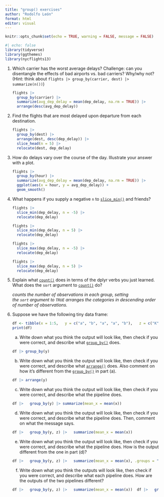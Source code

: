 ```yaml
---
title: "group() exercises"
author: "Rodolfo León"
format: html
editor: visual
---
```


```r
knitr::opts_chunk$set(echo = TRUE, warning = FALSE, message = FALSE)
```

```r
#| echo: false
library(tidyverse)
library(ggthemes)
library(nycflights13)
```

1.  Which carrier has the worst average delays? Challenge: can you disentangle the effects of bad airports vs. bad carriers? Why/why not? (Hint: think about `flights |> group_by(carrier, dest) |> summarize(n())`)

    ```r
    flights |>
      group_by(carrier) |>
      summarize(avg_dep_delay = mean(dep_delay, na.rm = TRUE)) |>
      arrange(desc(avg_dep_delay))
    ```

2.  Find the flights that are most delayed upon departure from each destination.

    ```r
    flights |> 
      group_by(dest) |> 
      arrange(dest, desc(dep_delay)) |>
      slice_head(n = 5) |>
      relocate(dest, dep_delay)
    ```

3.  How do delays vary over the course of the day. Illustrate your answer with a plot.

    ```r
    flights |>
      group_by(hour) |>
      summarize(avg_dep_delay = mean(dep_delay, na.rm = TRUE)) |>
      ggplot(aes(x = hour, y = avg_dep_delay)) + 
      geom_smooth()
    ```

4.  What happens if you supply a negative `n` to [`slice_min()`](https://dplyr.tidyverse.org/reference/slice.html) and friends?

    ```r
    flights |> 
      slice_min(dep_delay, n = -5) |>
      relocate(dep_delay)
    ```

    ```r
    flights |> 
      slice_min(dep_delay, n = 5) |>
      relocate(dep_delay)
    ```

    ```r
    flights |> 
      slice_max(dep_delay, n = -5) |>
      relocate(dep_delay)
    ```

    ```r
    flights |> 
      slice_max(dep_delay, n = 5) |>
      relocate(dep_delay)
    ```

5.  Explain what [`count()`](https://dplyr.tidyverse.org/reference/count.html) does in terms of the dplyr verbs you just learned. What does the `sort` argument to [`count()`](https://dplyr.tidyverse.org/reference/count.html) do?

    *counts the number of observations in each group, setting the `sort` argument to `TRUE` arranges the categories in descending order of number of observations.*

6.  Suppose we have the following tiny data frame:

    ```r
    df <- tibble(x = 1:5,   y = c("a", "b", "a", "a", "b"),   z = c("K", "K", "L", "L", "K") )
    print(df)
    ```

    a.  Write down what you think the output will look like, then check if you were correct, and describe what [`group_by()`](https://dplyr.tidyverse.org/reference/group_by.html) does.

    ```r
    df |> group_by(y)
    ```

    b.  Write down what you think the output will look like, then check if you were correct, and describe what [`arrange()`](https://dplyr.tidyverse.org/reference/arrange.html) does. Also comment on how it’s different from the [`group_by()`](https://dplyr.tidyverse.org/reference/group_by.html) in part (a).

    ```r
    df |> arrange(y)
    ```

    c.  Write down what you think the output will look like, then check if you were correct, and describe what the pipeline does.

    ```r
    df |>   group_by(y) |> summarize(mean_x = mean(x))
    ```

    d.  Write down what you think the output will look like, then check if you were correct, and describe what the pipeline does. Then, comment on what the message says.

    ```r
    df |>   group_by(y, z) |>   summarize(mean_x = mean(x))
    ```

    e.  Write down what you think the output will look like, then check if you were correct, and describe what the pipeline does. How is the output different from the one in part (d)?

    ```r
    df |>   group_by(y, z) |>   summarize(mean_x = mean(x), .groups = "drop")
    ```

    f.  Write down what you think the outputs will look like, then check if you were correct, and describe what each pipeline does. How are the outputs of the two pipelines different?

    ```r
    df |>   group_by(y, z) |>   summarize(mean_x = mean(x))  df |>   group_by(y, z) |>   mutate(mean_x = mean(x))
    ```
